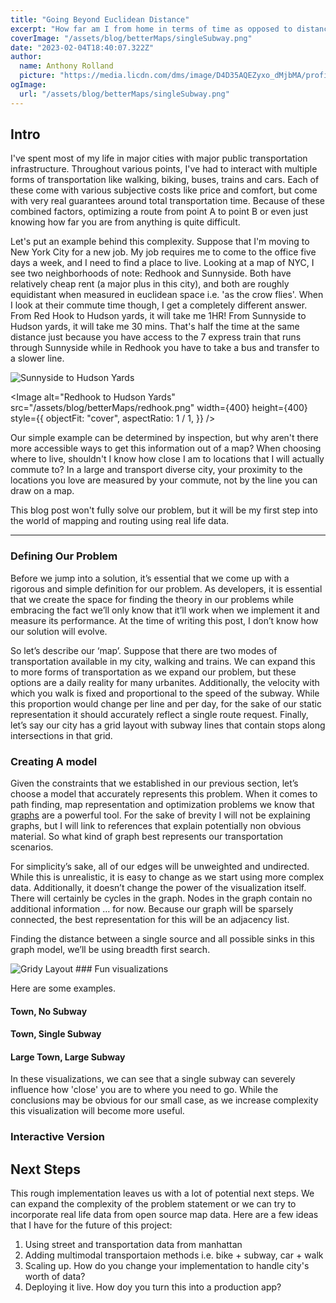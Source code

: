 ```yaml
---
title: "Going Beyond Euclidean Distance"
excerpt: "How far am I from home in terms of time as opposed to distance?"
coverImage: "/assets/blog/betterMaps/singleSubway.png"
date: "2023-02-04T18:40:07.322Z"
author:
  name: Anthony Rolland
  picture: "https://media.licdn.com/dms/image/D4D35AQEZyxo_dMjbMA/profile-framedphoto-shrink_100_100/0/1670519479753?e=1672977600&v=beta&t=nCsjIhV8KTriCxjJQ9kLcxs5exT26xquyISF7NQwtNQ"
ogImage:
  url: "/assets/blog/betterMaps/singleSubway.png"
---
```


## Intro

I've spent most of my life in major cities with major public transportation infrastructure. Throughout various points, I've had to interact with multiple forms of transportation like walking, biking, buses, trains and cars. Each of these come with various subjective costs like price and comfort, but come with very real guarantees around total transportation time. Because of these combined factors, optimizing a route from point A to point B or even just knowing how far you are from anything is quite difficult.

Let's put an example behind this complexity. Suppose that I'm moving to New York City for a new job. My job requires me to come to the office five days a week, and I need to find a place to live. Looking at a map of NYC, I see two neighborhoods of note: Redhook and Sunnyside. Both have relatively cheap rent (a major plus in this city), and both are roughly equidistant when measured in euclidean space i.e. 'as the crow flies'. When I look at their commute time though, I get a completely different answer. From Red Hook to Hudson yards, it will take me 1HR! From Sunnyside to Hudson yards, it will take me 30 mins. That's half the time at the same distance just because you have access to the 7 express train that runs through Sunnyside while in Redhook you have to take a bus and transfer to a slower line.

<FlexContainer classes="flex flex-col md:flex-row flex-wrap  items-center gap-2">
<Image
  alt="Sunnyside to Hudson Yards"
  src="/assets/blog/betterMaps/sunnyside.png"
  width={400}
  height={400}
  style={{
    objectFit: "cover",
    aspectRatio: 1 / 1,
  }}
/>

<Image
  alt="Redhook to Hudson Yards"
  src="/assets/blog/betterMaps/redhook.png"
  width={400}
  height={400}
  style={{
    objectFit: "cover",
    aspectRatio: 1 / 1,
  }}
/>

</FlexContainer>

Our simple example can be determined by inspection, but why aren't there more accessible ways to get this information out of a map? When choosing where to live, shouldn't I know how close I am to locations that I will actually commute to? In a large and transport diverse city, your proximity to the locations you love are measured by your commute, not by the line you can draw on a map.

This blog post won't fully solve our problem, but it will be my first step into the world of mapping and routing using real life data.

---

### Defining Our Problem

Before we jump into a solution, it’s essential that we come up with a rigorous and simple definition for our problem. As developers, it is essential that we create the space for finding the theory in our problems while embracing the fact we’ll only know that it’ll work when we implement it and measure its performance. At the time of writing this post, I don’t know how our solution will evolve.

So let’s describe our ‘map’. Suppose that there are two modes of transportation available in my city, walking and trains. We can expand this to more forms of transportation as we expand our problem, but these options are a daily reality for many urbanites. Additionally, the velocity with which you walk is fixed and proportional to the speed of the subway. While this proportion would change per line and per day, for the sake of our static representation it should accurately reflect a single route request. Finally, let’s say our city has a grid layout with subway lines that contain stops along intersections in that grid.

### Creating A model

Given the constraints that we established in our previous section, let’s choose a model that accurately represents this problem. When it comes to path finding, map representation and optimization problems we know that [graphs](<https://en.wikipedia.org/wiki/Graph_(abstract_data_type)>) are a powerful tool. For the sake of brevity I will not be explaining graphs, but I will link to references that explain potentially non obvious material. So what kind of graph best represents our transportation scenarios.

For simplicity’s sake, all of our edges will be unweighted and undirected. While this is unrealistic, it is easy to change as we start using more complex data. Additionally, it doesn’t change the power of the visualization itself. There will certainly be cycles in the graph. Nodes in the graph contain no additional information … for now. Because our graph will be sparsely connected, the best representation for this will be an adjacency list.

Finding the distance between a single source and all possible sinks in this graph model, we’ll be using breadth first search.

<FlexContainer classes="flex flex-col flex-wrap items-center gap-2">
  <Image
    alt="Gridy Layout"
    src="/assets/blog/betterMaps/plainGraph.png"
    width={400}
    height={400}
    style={{
      objectFit: "cover",
      aspectRatio: 1 / 1,
    }}
  />
</FlexContainer>
### Fun visualizations

Here are some examples.

<FlexContainer classes="flex flex-col md:flex-row flex-wrap gap-2">
  <FlexContainer classes="flex flex-col items-center gap-2">
    <h4> Town, No Subway </h4>
    <Map n={5} seed={1} sideLength={300} />
  </FlexContainer>
  <FlexContainer classes="flex flex-col items-center gap-2">
    <h4> Town, Single Subway </h4>
    <Map n={5} seed={0} sideLength={300} subway />
  </FlexContainer>
  <FlexContainer classes="flex flex-col items-center gap-2">
    <h4> Large Town, Large Subway </h4>
    <Map n={30} seed={0} sideLength={300} subway />
  </FlexContainer>
</FlexContainer>

In these visualizations, we can see that a single subway can severely influence how 'close' you are
to where you need to go. While the conclusions may be obvious for our small case, as we increase complexity
this visualization will become more useful.

### Interactive Version

<FlexContainer classes="flex flex-col items-center gap-2">
  <Map n={50} seed={0} sideLength={400} subway showControls />
</FlexContainer>

## Next Steps

This rough implementation leaves us with a lot of potential next steps. We can expand the complexity of the problem statement
or we can try to incorporate real life data from open source map data. Here are a few ideas that I have for the future of this project:

1. Using street and transportation data from manhattan
2. Adding multimodal transportaion methods i.e. bike + subway, car + walk
3. Scaling up. How do you change your implementation to handle city's worth of data?
4. Deploying it live. How doy you turn this into a production app?

